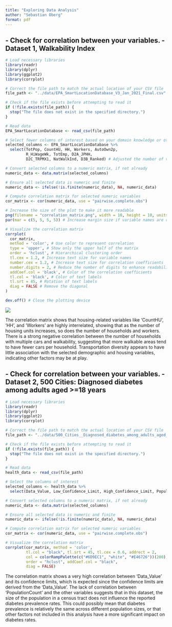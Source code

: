 ```yaml
---
title: "Exploring Data Analysis"
author: "Sebastian Oberg"
format: pdf
---
```


## -   Check for correlation between your variables. - Dataset 1, Walkability Index

```r
# Load necessary libraries
library(readr)
library(dplyr)
library(ggplot2)
library(corrplot)

# Correct the file path to match the actual location of your CSV file
file_path <- "../data/EPA_SmartLocationDatabase_V3_Jan_2021_Final.csv"

# Check if the file exists before attempting to read it
if (!file.exists(file_path)) {
  stop("The file does not exist in the specified directory.")
}

# Read data
EPA_SmartLocationDatabase <- read_csv(file_path)

# Select fewer columns of interest based on your domain knowledge or other criteria
selected_columns <- EPA_SmartLocationDatabase %>%
  select(TotPop, CountHU, HH, Workers, AutoOwn2p,
         R_HiWageWk, TotEmp, D2A_JPHH,
         D2C_TRPMX1, NatWalkInd, D3B_Ranked) # Adjusted the number of variables

# Convert selected columns to a numeric matrix, if not already
numeric_data <- data.matrix(selected_columns)

# Ensure all selected data is numeric and finite
numeric_data <- ifelse(!is.finite(numeric_data), NA, numeric_data)

# Compute correlation matrix for selected numeric variables
cor_matrix <- cor(numeric_data, use = "pairwise.complete.obs")

# Increase the size of the plot to make it more readable
png(filename = "correlation_matrix.png", width = 10, height = 10, units = 'in', res = 300)
par(mar = c(5, 5, 5, 5)) # Increase margin size if variable names are cut off

# Visualize the correlation matrix
corrplot(
  cor_matrix,
  method = 'color', # Use color to represent correlation
  type = 'upper', # Show only the upper half of the matrix
  order = 'hclust', # Hierarchical clustering order
  tl.cex = 1.2, # Increase text size for variable names
  number.cex = 1.2, # Increase text size for correlation coefficients
  number.digits = 2, # Reduce the number of digits to enhance readability
  addCoef.col = 'black', # Color of the correlation coefficients
  tl.col = 'black', # Color of text labels
  tl.srt = 45, # Rotation of text labels
  diag = FALSE # Remove the diagonal
)

dev.off() # Close the plotting device
```

![](correlation_matrix.png)

The correlation matrix shows that housing-related variables like 'CountHU', 'HH', and 'Workers' are highly interrelated, showing that as the number of housing units increases, so does the number of households and workers. There is a strong negative correlation between the number of households with multiple cars and walkability, suggesting that more walkable areas tend to have fewer cars per household. Transportation diversity appears to have little association with the selected demographic and housing variables, indicating other factors may be at play.

\pagebreak

## -   Check for correlation between your variables. - Dataset 2, 500 Cities: Diagnosed diabetes among adults aged >=18 years

```r
# Load necessary libraries
library(readr)
library(dplyr)
library(ggplot2)
library(corrplot)

# Correct the file path to match the actual location of your CSV file
file_path <- "../data/500_Cities__Diagnosed_diabetes_among_adults_aged___18_years_20240219.csv"

# Check if the file exists before attempting to read it
if (!file.exists(file_path)) {
  stop("The file does not exist in the specified directory.")
}

# Read data
health_data <- read_csv(file_path)

# Select the columns of interest
selected_columns <- health_data %>%
  select(Data_Value, Low_Confidence_Limit, High_Confidence_Limit, PopulationCount)

# Convert selected columns to a numeric matrix, if not already
numeric_data <- data.matrix(selected_columns)

# Ensure all selected data is numeric and finite
numeric_data <- ifelse(!is.finite(numeric_data), NA, numeric_data)

# Compute correlation matrix for selected numeric variables
cor_matrix <- cor(numeric_data, use = "pairwise.complete.obs")

# Visualize the correlation matrix
corrplot(cor_matrix, method = 'color',
         tl.col = "black", tl.srt = 45, tl.cex = 0.6, addrect = 2,
         col = colorRampPalette(c("#6D9EC1", "white", "#E46726"))(200),
         order = "hclust", addCoef.col = "black",
         diag = FALSE)
```

The correlation matrix shows a very high correlation between 'Data_Value' and its confidence limits, which is expected since the confidence limits are derived from the 'Data_Value'. The lack of correlation between 'PopulationCount' and the other variables suggests that in this dataset, the size of the population in a census tract does not influence the reported diabetes prevalence rates. This could possibly mean that diabetes prevalence is relatively the same across different population sizes, or that other factors not included in this analysis have a more significant impact on diabetes rates.
